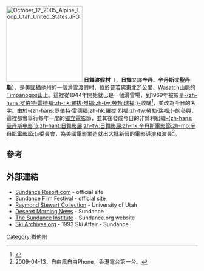 [[Image:October_12_2005_Alpine_Loop_Utah_United_States.JPG|200px]]
'''日舞渡假村'''（{{lang|en|'''Sundance Resort'''}}，'''日舞'''又譯'''辛丹'''、'''辛丹斯'''或'''聖丹斯'''），是[[美國|美國]][[猶他州|猶他州]]的一個[[滑雪渡假村|滑雪渡假村]]，位於[[普若佛|普若佛]]東北21公里、[[Wasatch山脈|Wasatch山脈]]的[[Timpanogos山|Timpanogos山]]上。這裡從1944年開始就已是一個滑雪場，到1969年被影星[[勞勃·瑞福|-{zh-hans:罗伯特·雷德福;zh-hk:羅拔·烈福;zh-tw:勞勃·瑞福;}-]]收購<ref name=utah.com>{{cite web|url=http://www.utah.com/ski/resorts/sundance.htm|title=Sundance Village and Ski Resort|publisher=www.utah.com|accessdate=2009-02-08|archive-date=2015-09-06|archive-url=https://web.archive.org/web/20150906152914/https://www.utah.com/ski/resorts/sundance.htm|dead-url=no}}</ref>，並改為今日的名字。由於-{zh-hans:罗伯特·雷德福;zh-hk:羅拔·烈福;zh-tw:勞勃·瑞福;}-的參與，這裡都會舉行每年一度的[[獨立電影|獨立電影]]節，並其後發成今日的非營利組織[[圣丹斯电影节|-{zh-hans:圣丹斯电影节;zh-hant:日舞影展;zh-tw:日舞影展;zh-hk:辛丹斯電影節;zh-mo:辛丹斯電影節;}-]]委員會，為美國電影業造就出大批新晉的電影導演和演員<ref>2009-04-13，自由風自由Phone，香港電台第一台。</ref>。

== 參考 ==
{{reflist}}

== 外部連結 ==
* [http://www.sundanceresort.com/ Sundance Resort.com] {{Wayback|url=http://www.sundanceresort.com/ |date=20110809213737 }} - official site
* [http://www.sundance.org/festival/ Sundance Film Festival] {{Wayback|url=http://www.sundance.org/festival/ |date=20110727185122 }} - official site
* [https://web.archive.org/web/20080405234802/http://www.lib.utah.edu/spc/photo/p376/p376.html Raymond Stewart Collection] - University of Utah
* [http://www.utahcityguide.com/dnews/travel/5543.asp?print=yes Deseret Morning News] {{Wayback|url=http://www.utahcityguide.com/dnews/travel/5543.asp?print=yes |date=20070928004921 }} - Sundance
* [http://www.sundance.org/ The Sundance Institute] {{WebCite|url=https://www.webcitation.org/6G1dTI3Wo?url=http://www.sundance.org/ |date=20130420173709 |dateformat=iso }} - Sundance.org website
* [http://www.skiarchives.org/Skiaffairs/skiaffair93.htm Ski Archives.org] {{Wayback|url=http://www.skiarchives.org/Skiaffairs/skiaffair93.htm |date=20070926222012 }} - 1993 Ski Affair - Sundance

{{coord|40|23|36|N|111|35|19|W|display=title|region:US-UT_type:landmark_source:dewiki}}

[[Category:猶他州|Category:猶他州]]